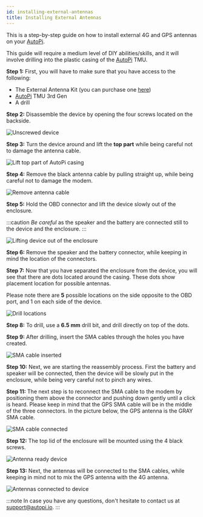 ```yaml
---
id: installing-external-antennas
title: Installing External Antennas
---
```


This is a step-by-step guide on how to install external 4G and GPS antennas on your [AutoPi](https://www.autopi.io).

This guide will require a medium level of DIY abilities/skills, and it will involve drilling into
the plastic casing of the [AutoPi](https://www.autopi.io) TMU.

**Step 1:** First, you will have to make sure that you have access to the following:

* The External Antenna Kit (you can purchase one [here](https://shop.autopi.io/products/3in1-external-antenna-kit))
* [AutoPi](https://www.autopi.io) TMU 3rd Gen
* A drill

**Step 2:** Disassemble the device by opening the four screws located on the backside.

![Unscrewed device](/img/hardware/legacy_devices/autopi_dongle_gen3/installing_external_antennas/unscrewed_device.jpeg)

**Step 3:** Turn the device around and lift the **top part** while being careful not to damage the
antenna cable.

![Lift top part of AutoPi casing](/img/hardware/legacy_devices/autopi_dongle_gen3/installing_external_antennas/lift_top_part_of_autopi_casing.jpeg)

**Step 4:** Remove the black antenna cable by pulling straight up, while being careful not to
damage the modem.

![Remove antenna cable](/img/hardware/legacy_devices/autopi_dongle_gen3/installing_external_antennas/remove_antenna_cable.jpeg)

**Step 5:** Hold the OBD connector and lift the device slowly out of the enclosure.

:::caution
*Be careful* as the speaker and the battery are connected still to the device and the enclosure.
:::

![Lifting device out of the enclosure](/img/hardware/legacy_devices/autopi_dongle_gen3/installing_external_antennas/lifting_device_out_of_the_enclosure.jpeg)

**Step 6:** Remove the speaker and the battery connector, while keeping in mind the location of the
connectors.

**Step 7:** Now that you have separated the enclosure from the device, you will see that there are
dots located around the casing. These dots show placement location for possible antennas.

Please note there are **5** possible locations on the side opposite to the OBD port, and 1 on each
side of the device.

![Drill locations](/img/hardware/legacy_devices/autopi_dongle_gen3/installing_external_antennas/drill_locations.jpeg)

**Step 8:** To drill, use a **6.5 mm** drill bit, and drill directly on top of the dots.

**Step 9:** After drilling, insert the SMA cables through the holes you have created.

![SMA cable inserted](/img/hardware/legacy_devices/autopi_dongle_gen3/installing_external_antennas/sma_cable_inserted.jpeg)

**Step 10:** Next, we are starting the reassembly process. First the battery and speaker will be
connected, then the device will be slowly put in the enclosure, while being very careful not to
pinch any wires.

**Step 11:** The next step is to reconnect the SMA cable to the modem by positioning them above the
connector and pushing down gently until a click is heard. Please keep in mind that the GPS SMA
cable will be in the middle of the three connectors. In the picture below, the GPS antenna is the
GRAY SMA cable.

![SMA cable connected](/img/hardware/legacy_devices/autopi_dongle_gen3/installing_external_antennas/sma_cable_connected.jpeg)

**Step 12:** The top lid of the enclosure will be mounted using the 4 black screws.

![Antenna ready device](/img/hardware/legacy_devices/autopi_dongle_gen3/installing_external_antennas/antenna_ready_device.jpeg)

**Step 13:** Next, the antennas will be connected to the SMA cables, while keeping in mind not to
mix the GPS antenna with the 4G antenna.

![Antennas connected to device](/img/hardware/legacy_devices/autopi_dongle_gen3/installing_external_antennas/antennas_connected_to_device.jpeg)

:::note
In case you have any questions, don't hesitate to contact us at [support@autopi.io](mailto:support@autopi.io).
:::
